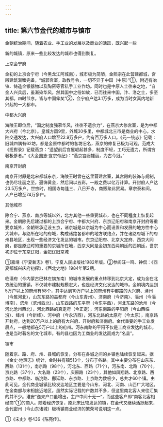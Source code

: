 ```yaml
---
---
---
```

title: 第六节金代的城市与镇市
---



金朝统治期间，随着农业、手工业的发展以及商业的活跃，既兴起一些

新的城镇，原来一些比较发达的城市也得到恢复。

上京会宁府

金初的上京会宁府（今黑龙江阿城南），城市极为简陋，金熙宗在此营建都城，宫殿建筑渐臻完备，“城郭宫室，政教号令，一切不异于中国（中原）”①，附近有冶铁、铸造金银器物以及陶窑等官私手工业作坊。同时也是中原人士往来之地，“自金人兴兵后，虽渐染华风，然其国中之俗如故，已而往来中国，汴、洛之士，多至其都。四时节序，皆与中国侔矣”②，会宁府户达3.1万多，成为当时女真内地新兴起的一大都市。

中都大兴府

海陵王即位后，“国之制度强慕华风，往往不遗余力”，在燕京大修宫室，是为中都大兴府（今北京）。皇城方圆9里，外城30多里，中都城北三市是商业的中心，水陆交通发达，大兴府人口增至22.9万多户，约有百万多人口。《元一统志》记载：旧城四隅有62坊，都是金原中都时的各坊旧名，燕京的修复已极为可观。范成大《揽辔录》记载燕京：“遥望前后宫屋崛起甚多，制度不轻，工巧无遗力，所谓穷奢极侈者。”《大金国志·宣宗帝纪》：“燕京宫阙雄丽，为古今冠。”

南京开封府

南京开封原是北宋都城东京，海陵王时曾在这里营建宫室，其宫殿的装饰与规制，也仍尽壮丽之至，遍饰黄金，然后间以五彩，一殿之费以亿万计算。开封府人户达23.5万多户。世宗时，相国寺每逢三、八日开寺，商贩聚此贸易。章宗泰和间，人户已增至74万多户。

其他城市

除会宁、燕京、南京等城以外，北方其他一些重要城市，也在不同程度上恢复起来。金朝除先后建过都的上京会宁府、中都大兴府、东京辽阳府和南京开封府等重要京城外，金朝继承辽设五京，诸京城是以京城为中心而设置和发展的地方性中心大城市，与路所在地的府城，构成诸路各都市的地方联络点，并在诸路府城下的府州县地区，出现一些经济文化发达的城市。东京辽阳府、北京大定府、西京大同府，都是原辽时的重要的京城所在地，西京大同是金初东西两朝廷的西朝廷，世宗初即位于东京辽阳，金把辽旧京城

①嘉靖《宁夏新志》卷1，宁夏人民出版社1982年版。②参阅汪一鸣、钟侃：《西夏都城兴庆府初探》，《西北史地》1984年第2期。

临潢府（今内蒙古巴林左旗东南）的城市发展的重点转移到北京大定，成为金在北方统治的重镇，不仅城市建制规模宏大，也是经济文化发达的城市。金朝境内达到5万户以上的府州有58个，其中达到10万户以上的府州有中都路的大兴府、涿州（今属河北），山东东路的益都府（今山东青州）、济南府（今济南）、淄州（今淄博南）、滨州（滨州西北），山东西路的东平府（今东平西），河北东路的沧州（今河北沧州西北），河北西路的真定府（今正定），河东南路的平阳府（今山西临汾）、绛州（今新绛）、河中府（今永济西），河东北路的太原府（今太原），南京路开封府。达到20万户以上的府有大兴府、开封府和济南府。金代重要的手工业发展点，一般地都在5万户以上的府州。河东南路的平阳不仅是工商业发达的城市，也是当时著名的文化城市。有的县也因为工商业的发达而成为“名县”。

镇市

随着京、路、府、州、县城的恢复，分布在各城之间的乡镇也陆续恢复起来。据《金史·地理志》统计，金时共有镇513个，分布于各路。其中主要分布在山东东、西路（131个），南京路（98个），河北东、西路（71个），河东南、北路（70个），京兆路（37个），大名路（23个），庆原路（23个），其他如凤翔路、北京路、西京路、中都路、临洮路、鄜延路、东京路、上京路为数极少，总共才60个镇。由此可见，金代商业城镇比较发达地区主要是今山东、河北、河南、山西广大地区。在金南部与宋相接近地区，虽然实际记载的户数并不多，但这里南北客人来往汇集的并不少。淮安“迩来户口虽增出，主户中间十无一”，而这些客户即“南客北客相经商”①的商人。随着经济恢复，原北宋比较发达的镇，在金代又继续活跃起来，金代密州（今山东诸城）板桥镇商业经济的繁荣可说明这一点。

①《宋史》卷436《陈亮传》。